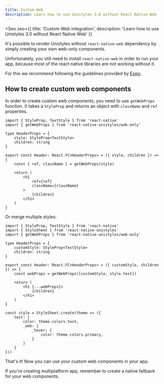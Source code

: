 ```yaml
---
title: Custom Web
description: Learn how to use Unistyles 3.0 without React Native Web
---
```



<Seo
    seo={{
        title: 'Custom Web integration',
        description: 'Learn how to use Unistyles 3.0 without React Native Web'
    }}
>

It's possible to render Unistyles without `react-native-web` dependency by simply creating your own web-only components.

Unfortunately, you still need to install `react-native-web` in order to run your app, because most of the react native libraries are not working without it.

For this we recommend following the guidelines provided by [Expo](https://docs.expo.dev/workflow/web/).

## How to create custom web components

In order to create custom web components, you need to use `getWebProps` function. It takes a `StyleProp` and returns an object with `className` and `ref` properties.

```tsx title="src/components/Header.tsx" /getWebProps/
import { StyleProp, TextStyle } from 'react-native'
import { getWebProps } from 'react-native-unistyles/web-only'

type HeaderProps = {
    style: StyleProp<TextStyle>
    children: string
}

export const Header: React.FC<HeaderProps> = ({ style, children }) => {
    const { ref, className } = getWebProps(style)

    return (
        <h1
            ref={ref}
            className={className}
        >
            {children}
        </h1>
    )
}
```

Or merge multiple styles:

```tsx title="src/components/Header.tsx" /getWebProps/
import { StyleProp, TextStyle } from 'react-native'
import { StyleSheet } from 'react-native-unistyles'
import { getWebProps } from 'react-native-unistyles/web-only'

type HeaderProps = {
    customStyle: StyleProp<TextStyle>
    children: string
}

export const Header: React.FC<HeaderProps> = ({ customStyle, children }) => {
    const webProps = getWebProps([customStyle, style.text])

    return (
        <h1 {...webProps}>
            {children}
        </h1>
    )
}

const style = StyleSheet.create(theme => ({
    text: {
        color: theme.colors.text,
        _web: {
            _hover: {
                color: theme.colors.primary,
            }
        }
    }
}))
```

That's it! Now you can use your custom web components in your app.

<Aside type="caution">
    If you're creating multiplatform app, remember to create a native fallback for your web components.
</Aside>

</Seo>
